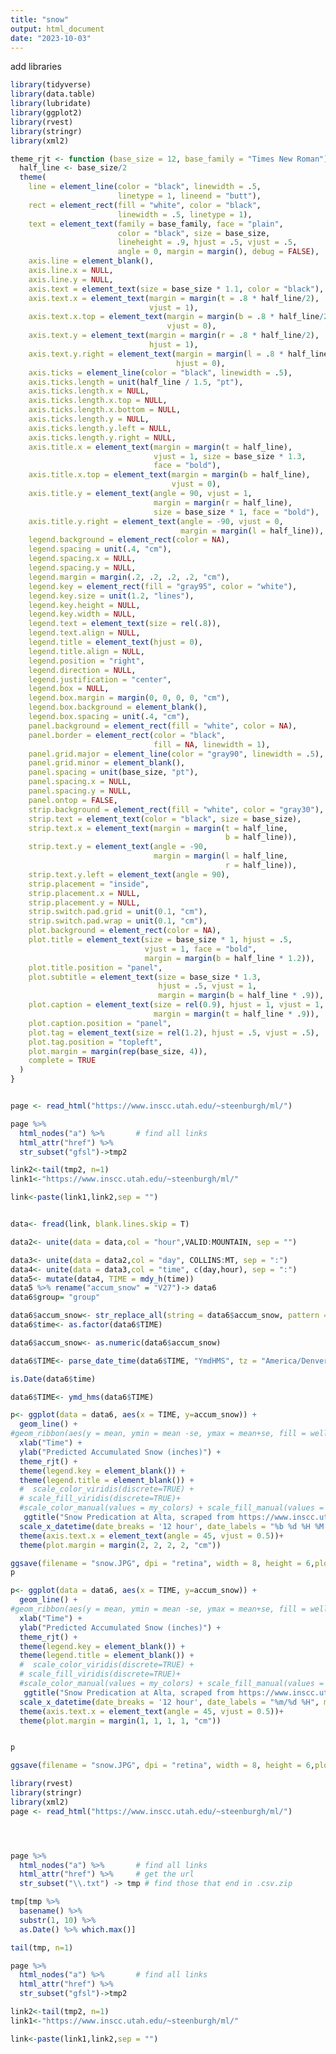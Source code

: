 ```yaml
---
title: "snow"
output: html_document
date: "2023-10-03"
---
```

add libraries

```r
library(tidyverse)
library(data.table)
library(lubridate)
library(ggplot2)
library(rvest)
library(stringr)
library(xml2)
```
```r
theme_rjt <- function (base_size = 12, base_family = "Times New Roman") {
  half_line <- base_size/2
  theme(
    line = element_line(color = "black", linewidth = .5,
                        linetype = 1, lineend = "butt"),
    rect = element_rect(fill = "white", color = "black",
                        linewidth = .5, linetype = 1),
    text = element_text(family = base_family, face = "plain",
                        color = "black", size = base_size,
                        lineheight = .9, hjust = .5, vjust = .5,
                        angle = 0, margin = margin(), debug = FALSE),
    axis.line = element_blank(),
    axis.line.x = NULL,
    axis.line.y = NULL,
    axis.text = element_text(size = base_size * 1.1, color = "black"),
    axis.text.x = element_text(margin = margin(t = .8 * half_line/2),
                               vjust = 1),
    axis.text.x.top = element_text(margin = margin(b = .8 * half_line/2),
                                   vjust = 0),
    axis.text.y = element_text(margin = margin(r = .8 * half_line/2),
                               hjust = 1),
    axis.text.y.right = element_text(margin = margin(l = .8 * half_line/2),
                                     hjust = 0),
    axis.ticks = element_line(color = "black", linewidth = .5),
    axis.ticks.length = unit(half_line / 1.5, "pt"),
    axis.ticks.length.x = NULL,
    axis.ticks.length.x.top = NULL,
    axis.ticks.length.x.bottom = NULL,
    axis.ticks.length.y = NULL,
    axis.ticks.length.y.left = NULL,
    axis.ticks.length.y.right = NULL,
    axis.title.x = element_text(margin = margin(t = half_line),
                                vjust = 1, size = base_size * 1.3,
                                face = "bold"),
    axis.title.x.top = element_text(margin = margin(b = half_line),
                                    vjust = 0),
    axis.title.y = element_text(angle = 90, vjust = 1,
                                margin = margin(r = half_line),
                                size = base_size * 1, face = "bold"),
    axis.title.y.right = element_text(angle = -90, vjust = 0,
                                      margin = margin(l = half_line)),
    legend.background = element_rect(color = NA),
    legend.spacing = unit(.4, "cm"),
    legend.spacing.x = NULL,
    legend.spacing.y = NULL,
    legend.margin = margin(.2, .2, .2, .2, "cm"),
    legend.key = element_rect(fill = "gray95", color = "white"),
    legend.key.size = unit(1.2, "lines"),
    legend.key.height = NULL,
    legend.key.width = NULL,
    legend.text = element_text(size = rel(.8)),
    legend.text.align = NULL,
    legend.title = element_text(hjust = 0),
    legend.title.align = NULL,
    legend.position = "right",
    legend.direction = NULL,
    legend.justification = "center",
    legend.box = NULL,
    legend.box.margin = margin(0, 0, 0, 0, "cm"),
    legend.box.background = element_blank(),
    legend.box.spacing = unit(.4, "cm"),
    panel.background = element_rect(fill = "white", color = NA),
    panel.border = element_rect(color = "black",
                                fill = NA, linewidth = 1),
    panel.grid.major = element_line(color = "gray90", linewidth = .5),
    panel.grid.minor = element_blank(),
    panel.spacing = unit(base_size, "pt"),
    panel.spacing.x = NULL,
    panel.spacing.y = NULL,
    panel.ontop = FALSE,
    strip.background = element_rect(fill = "white", color = "gray30"),
    strip.text = element_text(color = "black", size = base_size),
    strip.text.x = element_text(margin = margin(t = half_line,
                                                b = half_line)),
    strip.text.y = element_text(angle = -90,
                                margin = margin(l = half_line,
                                                r = half_line)),
    strip.text.y.left = element_text(angle = 90),
    strip.placement = "inside",
    strip.placement.x = NULL,
    strip.placement.y = NULL,
    strip.switch.pad.grid = unit(0.1, "cm"),
    strip.switch.pad.wrap = unit(0.1, "cm"),
    plot.background = element_rect(color = NA),
    plot.title = element_text(size = base_size * 1, hjust = .5,
                              vjust = 1, face = "bold",
                              margin = margin(b = half_line * 1.2)),
    plot.title.position = "panel",
    plot.subtitle = element_text(size = base_size * 1.3,
                                 hjust = .5, vjust = 1,
                                 margin = margin(b = half_line * .9)),
    plot.caption = element_text(size = rel(0.9), hjust = 1, vjust = 1,
                                margin = margin(t = half_line * .9)),
    plot.caption.position = "panel",
    plot.tag = element_text(size = rel(1.2), hjust = .5, vjust = .5),
    plot.tag.position = "topleft",
    plot.margin = margin(rep(base_size, 4)),
    complete = TRUE
  )
}
```







```r

```



```r
page <- read_html("https://www.inscc.utah.edu/~steenburgh/ml/")

page %>%
  html_nodes("a") %>%       # find all links
  html_attr("href") %>%
  str_subset("gfsl")->tmp2

link2<-tail(tmp2, n=1)
link1<-"https://www.inscc.utah.edu/~steenburgh/ml/"

link<-paste(link1,link2,sep = "")


data<- fread(link, blank.lines.skip = T)

data2<- unite(data = data,col = "hour",VALID:MOUNTAIN, sep = "")

data3<- unite(data = data2,col = "day", COLLINS:MT, sep = ":")
data4<- unite(data = data3,col = "time", c(day,hour), sep = ":")
data5<- mutate(data4, TIME = mdy_h(time))
data5 %>% rename("accum_snow" = "V27")-> data6
data6$group= "group"

data6$accum_snow<- str_replace_all(string = data6$accum_snow, pattern = '"', replacement="")
data6$time<- as.factor(data6$TIME)

data6$accum_snow<- as.numeric(data6$accum_snow)

data6$TIME<- parse_date_time(data6$TIME, "YmdHMS", tz = "America/Denver")

is.Date(data6$time)

data6$TIME<- ymd_hms(data6$TIME)

p<- ggplot(data = data6, aes(x = TIME, y=accum_snow)) + 
  geom_line() + 
#geom_ribbon(aes(y = mean, ymin = mean -se, ymax = mean+se, fill = well), alpha = .3) +
  xlab("Time") + 
  ylab("Predicted Accumulated Snow (inches)") +
  theme_rjt() +  
  theme(legend.key = element_blank()) +
  theme(legend.title = element_blank()) + 
  #  scale_color_viridis(discrete=TRUE) +
  # scale_fill_viridis(discrete=TRUE)+
  #scale_color_manual(values = my_colors) + scale_fill_manual(values = my_colors)+
   ggtitle("Snow Predication at Alta, scraped from https://www.inscc.utah.edu/") +theme(plot.title = element_text(hjust = 0.5))+
  scale_x_datetime(date_breaks = '12 hour', date_labels = "%b %d %H %M %p", minor_breaks = "12 hour")+
  theme(axis.text.x = element_text(angle = 45, vjust = 0.5))+
  theme(plot.margin = margin(2, 2, 2, 2, "cm"))

ggsave(filename = "snow.JPG", dpi = "retina", width = 8, height = 6,plot = p)
p
```

```r
p<- ggplot(data = data6, aes(x = TIME, y=accum_snow)) + 
  geom_line() + 
#geom_ribbon(aes(y = mean, ymin = mean -se, ymax = mean+se, fill = well), alpha = .3) +
  xlab("Time") + 
  ylab("Predicted Accumulated Snow (inches)") +
  theme_rjt() +  
  theme(legend.key = element_blank()) +
  theme(legend.title = element_blank()) + 
  #  scale_color_viridis(discrete=TRUE) +
  # scale_fill_viridis(discrete=TRUE)+
  #scale_color_manual(values = my_colors) + scale_fill_manual(values = my_colors)+
   ggtitle("Snow Predication at Alta, scraped from https://www.inscc.utah.edu/") +theme(plot.title = element_text(hjust = 0.5))+
  scale_x_datetime(date_breaks = '12 hour', date_labels = "%m/%d %H", minor_breaks = "12 hour")+
  theme(axis.text.x = element_text(angle = 45, vjust = 0.5))+
  theme(plot.margin = margin(1, 1, 1, 1, "cm"))


p

ggsave(filename = "snow.JPG", dpi = "retina", width = 8, height = 6,plot = p)
```



```r
library(rvest)
library(stringr)
library(xml2)
page <- read_html("https://www.inscc.utah.edu/~steenburgh/ml/")




page %>%
  html_nodes("a") %>%       # find all links
  html_attr("href") %>%     # get the url
  str_subset("\\.txt") -> tmp # find those that end in .csv.zip

tmp[tmp %>%
  basename() %>%
  substr(1, 10) %>%
  as.Date() %>% which.max()]

tail(tmp, n=1)
```
```r
page %>%
  html_nodes("a") %>%       # find all links
  html_attr("href") %>%
  str_subset("gfsl")->tmp2

link2<-tail(tmp2, n=1)
link1<-"https://www.inscc.utah.edu/~steenburgh/ml/"

link<-paste(link1,link2,sep = "")
```

